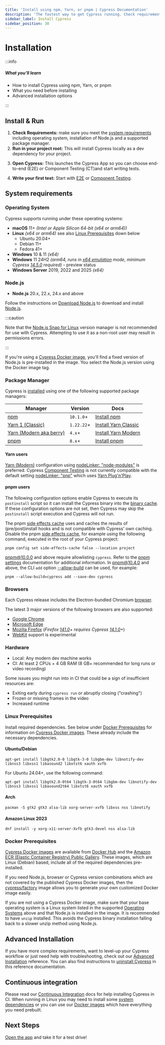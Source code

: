 ```yaml
---
title: 'Install using npm, Yarn, or pnpm | Cypress Documentation'
description: 'The fastest way to get Cypress running. Check requirements, install it in your project, and start testing today.'
sidebar_label: Install Cypress
sidebar_position: 30
---
```


<ProductHeading product="app" />

# Installation

:::info

##### <Icon name="question-circle" color="#4BBFD2" /> What you'll learn

- How to install Cypress using npm, Yarn, or pnpm
- What you need before installing
- Advanced installation options

:::

## Install & Run

1. **Check Requirements:** make sure you meet the [system requirements](#System-requirements) including
operating system, installation of Node.js and a supported package manager.
2. **Run in your project root:** This will install Cypress locally as a dev dependency for your project.

<CypressInstallCommands />

3. **Open Cypress:** This launches the Cypress App so you can choose end-to-end (E2E) or Component Testing (CT)and start writing tests.

<CypressOpenCommands />

4. **Write your first test:** Start with [E2E](/app/end-to-end-testing/writing-your-first-end-to-end-test) or [Component Testing](/app/guides/getting-started/component-testing).

## System requirements

### Operating System

Cypress supports running under these operating systems:

- **macOS** 11+ _(Intel or Apple Silicon 64-bit (x64 or arm64))_
- **Linux** _(x64 or arm64)_ see also [Linux Prerequisites](#Linux-Prerequisites) down below
  - Ubuntu 20.04+
  - Debian 11+
  - Fedora 41+
- **Windows** 10 & 11 _(x64)_
- **Windows** 11 24H2 _(arm64, runs in [x64 emulation](https://learn.microsoft.com/en-us/windows/arm/apps-on-arm-x86-emulation) mode, minimum Cypress [14.5.0](/app/references/changelog#14-5-0) required)_ - preview status
- **Windows Server** 2019, 2022 and 2025 _(x64)_

### Node.js

- **Node.js** 20.x, 22.x, 24.x and above

Follow the instructions on [Download Node.js](https://nodejs.org/en/download/) to download and install [Node.js](https://nodejs.org/).

:::caution

Note that the [Node.js Snap for Linux](https://github.com/nodejs/snap) version manager is not recommended for use with Cypress.
Attempting to use it as a non-root user may result in permissions errors.

:::

If you're using a [Cypress Docker image](../continuous-integration/overview#Cypress-Docker-variants), you'll find a fixed version of Node.js is pre-installed in the image. You select the Node.js version using the Docker image tag.

### Package Manager

Cypress is [installed](#Install) using one of the following supported package managers:

| Manager                                  | Version             | Docs                                                                                       |
| ------------------------------------------------ | ------------------- | --------------------------------------------------------------------------------------------------------------- |
| [npm](https://docs.npmjs.com/)                   | `10.1.0`+  | [Install npm](https://docs.npmjs.com/downloading-and-installing-node-js-and-npm) |
| [Yarn 1 (Classic)](https://classic.yarnpkg.com/) | `1.22.22`+ | [Install Yarn Classic](https://classic.yarnpkg.com/en/docs/install)                                    |
| [Yarn (Modern aka berry)](https://yarnpkg.com/)  | `4.x`+     | [Install Yarn Modern](https://yarnpkg.com/getting-started/install)                                                |
| [pnpm](https://pnpm.io/)                         | `8.x`+     | [Install pnpm](https://pnpm.io/installation)                                                               |

#### Yarn users

[Yarn (Modern)](https://yarnpkg.com/) configuration using [nodeLinker: "node-modules"](https://yarnpkg.com/configuration/yarnrc#nodeLinker)
is preferred. Cypress [Component Testing](/app/core-concepts/testing-types#What-is-Component-Testing) is not currently compatible with the default setting [nodeLinker: "pnp"](https://yarnpkg.com/configuration/yarnrc#nodeLinker) which uses [Yarn Plug'n'Play](https://yarnpkg.com/features/pnp).

#### pnpm users

The following configuration options enable Cypress to execute its `postinstall` script so it can install the Cypress binary into the [binary cache](/app/references/advanced-installation#Binary-cache).
If these configuration options are not set, then Cypress may skip the `postinstall` script execution and Cypress will not run.

The pnpm [side effects cache](https://pnpm.io/settings#sideeffectscache) uses and caches the results of (pre/post)install hooks and is not compatible with Cypress' own caching.
Disable the pnpm [side effects cache](https://pnpm.io/settings#sideeffectscache), for example using the following command, executed in the root of your Cypress project:

```shell
pnpm config set side-effects-cache false --location project
```

[pnpm@10.0.0](https://github.com/pnpm/pnpm/releases/tag/v10.0.0) and above require allowlisting `cypress`.
Refer to the [pnpm settings](https://pnpm.io/settings) documentation for additional information.
In [pnpm@10.4.0](https://github.com/pnpm/pnpm/releases/tag/v10.4.0) and above, the CLI `add` option [--allow-build](https://pnpm.io/cli/add#--allow-build) can be used, for example:

```shell
pnpm --allow-build=cypress add --save-dev cypress
```

### Browsers

Each Cypress release includes the Electron-bundled Chromium [browser](/app/references/launching-browsers#Electron-Browser).

The latest 3 major versions of the following browsers are also supported:

- [Google Chrome](/app/references/launching-browsers#Chrome-Browsers)
- [Microsoft Edge](/app/references/launching-browsers#Edge-Browsers)
- [Mozilla Firefox](/app/references/launching-browsers#Firefox-Browsers) (_Firefox [141.0](https://developer.mozilla.org/en-US/docs/Mozilla/Firefox/Releases/141)+ requires Cypress [14.1.0](https://docs.cypress.io/app/references/changelog#14-1-0)+_)
- [WebKit](https://docs.cypress.io/app/references/launching-browsers#WebKit-Experimental) support is experimental

### Hardware

- Local: Any modern dev machine works
- CI: At least 2 CPUs + 4 GB RAM (8 GB+ recommended for long runs or video recording)

Some issues you might run into in CI that could be a sign of insufficient resources are:

- Exiting early during `cypress run` or abruptly closing ("crashing")
- Frozen or missing frames in the video
- Increased runtime

### Linux Prerequisites

Install required dependencies. See below under [Docker Prerequisites](#Docker-Prerequisites) for information on [Cypress Docker images](https://github.com/cypress-io/cypress-docker-images). These already include the necessary dependencies.

#### Ubuntu/Debian

```shell
apt-get install libgtk2.0-0 libgtk-3-0 libgbm-dev libnotify-dev libnss3 libxss1 libasound2 libxtst6 xauth xvfb
```

For Ubuntu 24.04+, use the following command:

```shell
apt-get install libgtk2.0-0t64 libgtk-3-0t64 libgbm-dev libnotify-dev libnss3 libxss1 libasound2t64 libxtst6 xauth xvfb
```

#### Arch

```shell
pacman -S gtk2 gtk3 alsa-lib xorg-server-xvfb libxss nss libnotify
```

#### Amazon Linux 2023

```shell
dnf install -y xorg-x11-server-Xvfb gtk3-devel nss alsa-lib
```

### Docker Prerequisites

[Cypress Docker images](../continuous-integration/overview#Cypress-Docker-variants) are available from
[Docker Hub](https://hub.docker.com/u/cypress) and the
[Amazon ECR (Elastic Container Registry) Public Gallery](https://gallery.ecr.aws/cypress-io).
These images, which are Linux (Debian) based, include all of the required dependencies pre-installed.

If you need Node.js, browser or Cypress version combinations which are not covered by the published Cypress Docker images,
then the [cypress/factory](https://github.com/cypress-io/cypress-docker-images/tree/master/factory) image
allows you to generate your own customized Docker image easily.

If you are not using a Cypress Docker image, make sure that your base operating system is a Linux system listed in the supported
[Operating Systems](#Operating-System) above and that Node.js is installed in the image.
It is recommended to have `unzip` installed. This avoids the Cypress binary installation falling back to a slower unzip method using Node.js.

## <Icon name="cog" /> Advanced Installation

If you have more complex requirements, want to level-up your Cypress workflow or
just need help with troubleshooting, check out our
[Advanced Installation](/app/references/advanced-installation) reference.
You can also find instructions to [uninstall Cypress](/app/references/advanced-installation#Uninstall-Cypress) in this reference documentation.

## <Icon name="sync-alt" /> Continuous integration

Please read our
[Continuous Integration](/app/continuous-integration/overview) docs for
help installing Cypress in CI. When running in Linux you may need to install some
[system dependencies](#Linux-Prerequisites)
or you can use our [Docker images](#Docker-Prerequisites) which have everything you
need prebuilt.

## Next Steps

[Open the app](/app/get-started/open-the-app) and take it for a test drive!
